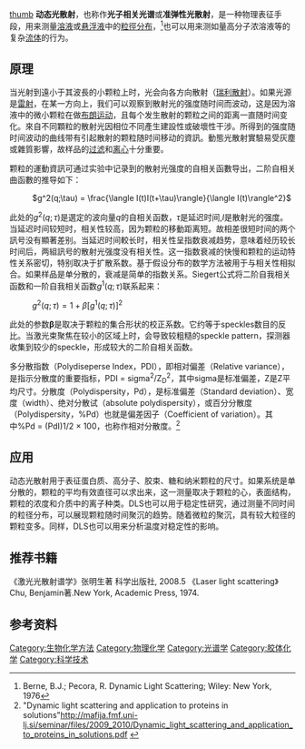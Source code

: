 [[image:DLS.svg|thumb]]
'''动态光散射'''，也称作'''光子相关光谱'''或'''准弹性光散射'''，是一种物理表征手段，用来测量[[溶液|溶液]]或[[悬浮液|悬浮液]]中的[[粒徑分布|粒徑分布]]，<ref>Berne, B.J.; Pecora, R. Dynamic Light Scattering; Wiley: New York, 1976</ref>也可以用来测如量高分子浓溶液等的复杂[[流体|流体]]的行为。

==原理==
当光射到遠小于其波長的小颗粒上时，光会向各方向散射（[[瑞利散射|瑞利散射]]）。如果光源是[[雷射|雷射]]，在某一方向上，我们可以观察到散射光的强度随时间而波动，这是因为溶液中的微小颗粒在做[[布朗运动|布朗运动]]，且每个发生散射的颗粒之间的距离一直随时间变化。來自不同顆粒的散射光因相位不同產生建設性或破壞性干涉。所得到的强度随时间波动的曲线带有引起散射的颗粒随时间移动的資訊。動態光散射實驗易受灰塵或雜質影響，故样品的[[过滤|过滤]]和[[离心|离心]]十分重要。

颗粒的運動資訊可通过实验中记录到的散射光强度的自相关函數导出，二阶自相关曲函數的推导如下：

: <math>g^2(q;\tau) = \frac{\langle I(t)I(t+\tau)\rangle}{\langle I(t)\rangle^2}</math>

此处的<math>g^2(q;\tau)</math>是選定的波向量<math>q</math>的自相关函数，<math>\tau</math>是延迟时间,<math>I</math>是散射光的强度。当延迟时间较短时，相关性较高，因为颗粒的移動距离短。故相差很短时间的两个訊号没有顯著差别。当延迟时间較长时，相关性呈指数衰减趋势，意味着经历较长时间后，两組訊号的散射光强度没有相关性。这一指数衰减的快慢和颗粒的运动特性关系密切，特别取决于扩散系数。基于假设分布的数学方法被用于与相关性相拟合。如果样品是单分散的，衰减是简单的指数关系。Siegert公式将二阶自我相关函数和一阶自我相关函数<math>g^1(q;\tau)</math>联系起来：

: <math>g^2(q;\tau)= 1+\beta\left[g^1(q;\tau)\right]^2</math>

此处的参数'''β'''是取决于颗粒的集合形状的校正系数。它约等于speckles数目的反比。当激光束聚焦在较小的区域上时，会导致较粗糙的speckle pattern，探测器收集到较少的speckle，形成较大的二阶自相关函数。

多分散指数（Polydiseperse Index，PDI），即相对偏差（Relative variance），是指示分散度的重要指标，PDI = sigma<sup>2</sup>/Z<sub>D</sub><sup>2</sup>，其中sigma是标准偏差，Z是Z平均尺寸。分散度（Polydispersity，Pd），是标准偏差（Standard deviation）、宽度（width）、绝对分散试（absolute polydispersity），或百分分散度（Polydispersity，%Pd）也就是偏差因子（Coefficient
of variation）。其中%Pd = (PdI)1/2 × 100，也称作相对分散度。<ref>"Dynamic light scattering and application to proteins in solutions"http://mafija.fmf.uni-lj.si/seminar/files/2009_2010/Dynamic_light_scattering_and_application_to_proteins_in_solutions.pdf {{Wayback|url=http://mafija.fmf.uni-lj.si/seminar/files/2009_2010/Dynamic_light_scattering_and_application_to_proteins_in_solutions.pdf |date=20160304063729 }}</ref>

==应用==
动态光散射用于表征蛋白质、高分子、胶束、糖和纳米颗粒的尺寸。如果系统是单分散的，颗粒的平均有效直径可以求出来，这一测量取决于颗粒的心，表面结构，颗粒的浓度和介质中的离子种类。DLS也可以用于稳定性研究，通过测量不同时间的粒径分布，可以展现颗粒随时间聚沉的趋势。随着微粒的聚沉，具有较大粒径的颗粒变多。同样，DLS也可以用来分析温度对稳定性的影响。

==推荐书籍==
《激光光散射谱学》张明生著 科学出版社, 2008.5
《Laser light scattering》Chu, Benjamin著.New York, Academic Press, 1974.

==参考资料==
{{reflist}}


[[Category:生物化学方法|Category:生物化学方法]]
[[Category:物理化学|Category:物理化学]]
[[Category:光谱学|Category:光谱学]]
[[Category:胶体化学|Category:胶体化学]]
[[Category:科学技术|Category:科学技术]]